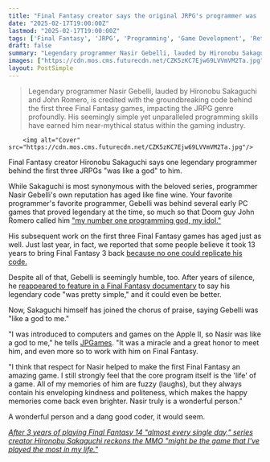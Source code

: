 ```yaml
---
title: "Final Fantasy creator says the original JRPG's programmer was 'like a god' to him: 'I still strongly feel that the core program itself is the ‘life’ of a game'"
date: "2025-02-17T19:00:00Z"
lastmod: "2025-02-17T19:00:00Z"
tags: ['Final Fantasy', 'JRPG', 'Programming', 'Game Development', 'Retro Gaming', 'PC Games']
draft: false
summary: "Legendary programmer Nasir Gebelli, lauded by Hironobu Sakaguchi and John Romero, is credited with the groundbreaking code behind the first three Final Fantasy games, impacting the JRPG genre profoundly.  His seemingly simple yet unparalleled programming skills have earned him near-mythical status within the gaming industry."
images: ["https://cdn.mos.cms.futurecdn.net/CZK5zKC7Ejw69LVVmVM2Ta.jpg"]
layout: PostSimple
---
```

> Legendary programmer Nasir Gebelli, lauded by Hironobu Sakaguchi and John Romero, is credited with the groundbreaking code behind the first three Final Fantasy games, impacting the JRPG genre profoundly.  His seemingly simple yet unparalleled programming skills have earned him near-mythical status within the gaming industry.


        <img alt="Cover" src="https://cdn.mos.cms.futurecdn.net/CZK5zKC7Ejw69LVVmVM2Ta.jpg"/>
        
Final Fantasy creator Hironobu Sakaguchi says one legendary programmer behind the first three JRPGs "was like a god" to him.

While Sakaguchi is most synonymous with the beloved series, programmer Nasir Gebelli's own reputation has aged like fine wine. Your favorite programmer's favorite programmer, Gebelli was behind several early PC games that proved legendary at the time, so much so that Doom guy John Romero called him ["my number one programming god, my idol."](https://twitter.com/Richmond_Lee/status/1491472629663891459)

His subsequent work on the first three Final Fantasy games has aged just as well. Just last year, in fact, we reported that some people believe it took 13 years to bring Final Fantasy 3 back [because no one could replicate his code.](https://www.gamesradar.com/games/jrpg/final-fantasy-3s-programmer-is-so-legendary-that-people-are-starting-to-think-it-took-16-years-to-bring-back-the-jrpg-because-nobody-else-could-replicate-his-code/)

Despite all of that, Gebelli is seemingly humble, too. After years of silence, he [reappeared to feature in a Final Fantasy documentary](https://www.gamesradar.com/games/final-fantasy/original-final-fantasy-programmer-reappears-after-years-of-silence-casually-says-writing-his-legendary-code-was-pretty-simple-and-it-could-even-be-better/) to say his legendary code "was pretty simple," and it could even be better.

Now, Sakaguchi himself has joined the chorus of praise, saying Gebelli was "like a god to me."

"I was introduced to computers and games on the Apple II, so Nasir was like a god to me," he tells [JPGames](https://jpgames.de/2025/02/nasir-war-wie-ein-gott-fuer-mich-wie-vertrauen-und-freundschaften-zu-fantasian-gefuehrt-haben/). "It was a miracle and a great honor to meet him, and even more so to work with him on Final Fantasy.

"I think that respect for Nasir helped to make the first Final Fantasy an amazing game. I still strongly feel that the core program itself is the 'life' of a game. All of my memories of him are fuzzy (laughs), but they always contain his enveloping kindness and politeness, which makes the happy memories come back even brighter. Nasir truly is a wonderful person."

A wonderful person and a dang good coder, it would seem.

[<em>After 3 years of playing Final Fantasy 14 "almost every single day," series creator Hironobu Sakaguchi reckons the MMO "might be the game that I've played the most in my life."</em>](https://www.gamesradar.com/games/final-fantasy/after-3-years-of-playing-final-fantasy-14-almost-every-single-day-series-creator-hironobu-sakaguchi-reckons-the-mmo-might-be-the-game-that-ive-played-the-most-in-my-life/)
        
